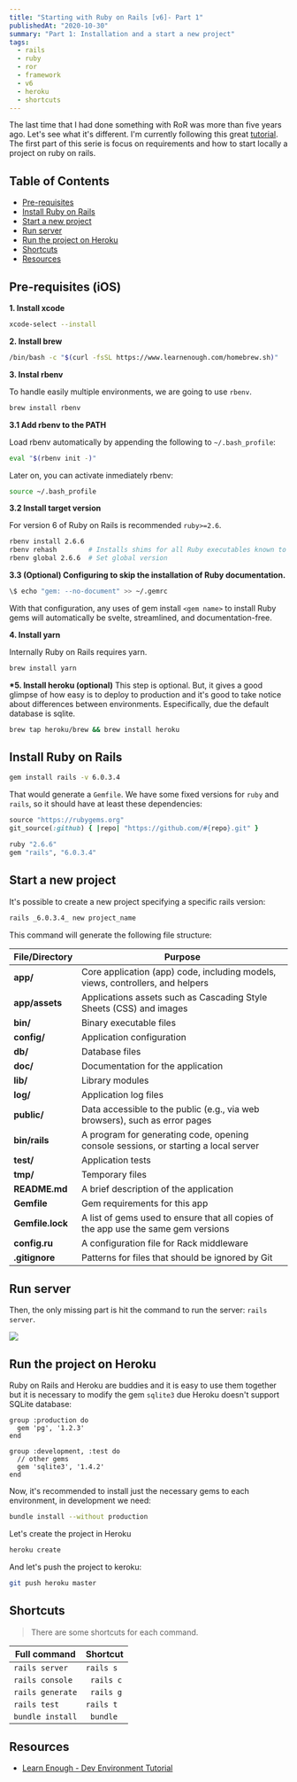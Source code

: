 ```yaml
---
title: "Starting with Ruby on Rails [v6]- Part 1"
publishedAt: "2020-10-30"
summary: "Part 1: Installation and a start a new project"
tags:
  - rails
  - ruby
  - ror
  - framework
  - v6
  - heroku
  - shortcuts
---
```


The last time that I had done something with RoR was more than five years ago. Let's see what it's different. I'm currently following this great [tutorial][learn-enough]. The first part of this serie is focus on requirements and how to start locally a project on ruby on rails.

## Table of Contents

- [Pre-requisites](#pre-requisites-ios)
- [Install Ruby on Rails](#install-ruby-on-rails)
- [Start a new project](#start-a-new-project)
- [Run server](#run-server)
- [Run the project on Heroku](#run-the-project-on-heroku)
- [Shortcuts](#shortcuts)
- [Resources](#resources)

## Pre-requisites (iOS)

**1. Install xcode**

```bash
xcode-select --install
```

**2. Install brew**

```bash
/bin/bash -c "$(curl -fsSL https://www.learnenough.com/homebrew.sh)"
```

**3. Instal rbenv**

To handle easily multiple environments, we are going to use `rbenv`.

```bash
brew install rbenv
```

**3.1 Add rbenv to the PATH**

Load rbenv automatically by appending the following to `~/.bash_profile`:

```bash
eval "$(rbenv init -)"
```

Later on, you can activate inmediately rbenv:

```bash
source ~/.bash_profile
```

**3.2 Install target version**

For version 6 of Ruby on Rails is recommended `ruby>=2.6`.

```bash
rbenv install 2.6.6
rbenv rehash        # Installs shims for all Ruby executables known to rbenv
rbenv global 2.6.6  # Set global version
```

**3.3 (Optional) Configuring to skip the installation of Ruby documentation.**

```bash
\$ echo "gem: --no-document" >> ~/.gemrc
```

With that configuration, any uses of gem install `<gem name>` to install Ruby gems will automatically be svelte, streamlined, and documentation-free.

**4. Install yarn**

Internally Ruby on Rails requires yarn.

```bash
brew install yarn
```

**\*5. Install heroku (optional)**
This step is optional. But, it gives a good glimpse of how easy is to deploy to production and it's good to take notice about differences between environments. Especifically, due the default database is sqlite.

```bash
brew tap heroku/brew && brew install heroku
```

## Install Ruby on Rails

```bash
gem install rails -v 6.0.3.4
```

That would generate a `Gemfile`. We have some fixed versions for `ruby` and `rails`, so it should have at least these dependencies:

```ruby
source "https://rubygems.org"
git_source(:github) { |repo| "https://github.com/#{repo}.git" }

ruby "2.6.6"
gem "rails", "6.0.3.4"
```

## Start a new project

It's possible to create a new project specifying a specific rails version:

```bash
rails _6.0.3.4_ new project_name
```

This command will generate the following file structure:

| File/Directory   | Purpose                                                                             |
| ---------------- | ----------------------------------------------------------------------------------- |
| **app/**         | Core application (app) code, including models, views, controllers, and helpers      |
| **app/assets**   | Applications assets such as Cascading Style Sheets (CSS) and images                 |
| **bin/**         | Binary executable files                                                             |
| **config/**      | Application configuration                                                           |
| **db/**          | Database files                                                                      |
| **doc/**         | Documentation for the application                                                   |
| **lib/**         | Library modules                                                                     |
| **log/**         | Application log files                                                               |
| **public/**      | Data accessible to the public (e.g., via web browsers), such as error pages         |
| **bin/rails**    | A program for generating code, opening console sessions, or starting a local server |
| **test/**        | Application tests                                                                   |
| **tmp/**         | Temporary files                                                                     |
| **README.md**    | A brief description of the application                                              |
| **Gemfile**      | Gem requirements for this app                                                       |
| **Gemfile.lock** | A list of gems used to ensure that all copies of the app use the same gem versions  |
| **config.ru**    | A configuration file for Rack middleware                                            |
| **.gitignore**   | Patterns for files that should be ignored by Git                                    |

## Run server

Then, the only missing part is hit the command to run the server: `rails server`.

![](/images/blog/ror-v6-part-1/yay.png)

## Run the project on Heroku

Ruby on Rails and Heroku are buddies and it is easy to use them together but it is necessary to modify the gem `sqlite3` due Heroku doesn't support SQLite database:

```ruby:Gemfile
group :production do
  gem 'pg', '1.2.3'
end

group :development, :test do
  // other gems
  gem 'sqlite3', '1.4.2'
end
```

Now, it's recommended to install just the necessary gems to each environment, in development we need:

```bash
bundle install --without production
```

Let's create the project in Heroku

```bash
heroku create
```

And let's push the project to keroku:

```bash
git push heroku master
```

## Shortcuts

> There are some shortcuts for each command.

| Full command     | Shortcut   |
| ---------------- | ---------- |
| `rails server`   | `rails s`  |
| `rails console`  | ` rails c` |
| `rails generate` | ` rails g` |
| `rails test`     | `rails t`  |
| `bundle install` | ` bundle`  |

## Resources

- [Learn Enough - Dev Environment Tutorial](dev-environment-tutorial)

[learn-enough]: https://www.learnenough.com
[dev-environment-tutorial]: https://www.learnenough.com/dev-environment-tutorial#sec-native_os_setup
